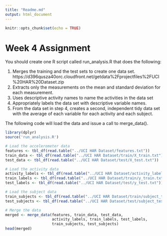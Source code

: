 ```yaml
---
title: "Readme.md"
output: html_document
---
```


```r
knitr::opts_chunk$set(echo = TRUE)
```
# Week 4 Assignment

You should create one R script called run_analysis.R that does the following:

1. Merges the training and the test sets to create one data set.
   https://d396qusza40orc.cloudfront.net/getdata%2Fprojectfiles%2FUCI%20HAR%20Dataset.zip
2. Extracts only the measurements on the mean and standard deviation for each measurement.
3. Uses descriptive activity names to name the activities in the data set
4. Appropriately labels the data set with descriptive variable names.
5. From the data set in step 4, creates a second, independent tidy data set with the average of each variable for each activity and each subject.

The following code will load the data and issue a call to merge_data().

```r
library(dplyr)
source('run_analysis.R')

# Load the accelerometer data
features <- tbl_df(read.table("../UCI HAR Dataset/features.txt"))
train_data <- tbl_df(read.table("../UCI HAR Dataset/train/X_train.txt"))
test_data <- tbl_df(read.table("../UCI HAR Dataset/test/X_test.txt"))

# Load the activity data
activity_labels <- tbl_df(read.table("../UCI HAR Dataset/activity_labels.txt"))
train_labels <- tbl_df(read.table("../UCI HAR Dataset/train/y_train.txt"))
test_labels <- tbl_df(read.table("../UCI HAR Dataset/test/y_test.txt"))

# Load the subject data
train_subjects <- tbl_df(read.table("../UCI HAR Dataset/train/subject_train.txt"))
test_subjects <- tbl_df(read.table("../UCI HAR Dataset/test/subject_test.txt"))

# Merge the data
merged <- merge_data(features, train_data, test_data, 
                     activity_labels, train_labels, test_labels,
                     train_subjects, test_subjects)
head(merged)
```
